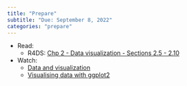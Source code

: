 ```yaml
---
title: "Prepare"
subtitle: "Due: September 8, 2022"
categories: "prepare"
---
```


-   Read:
    -   R4DS: [Chp 2 - Data visualization - Sections 2.5 - 2.10](https://r4ds.hadley.nz/data-visualize.html#facets)
-   Watch:
    -   [Data and visualization](https://youtu.be/FddF4b_GuTI)
    -   [Visualising data with ggplot2](https://youtu.be/s2NF2J36ljE)